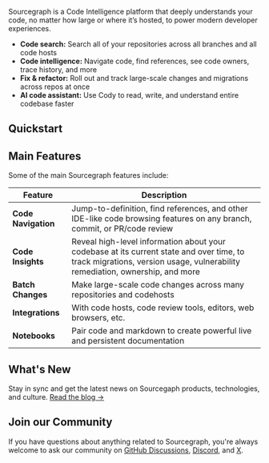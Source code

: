 Sourcegraph is a Code Intelligence platform that deeply understands your code, no matter how large or where it’s hosted, to power modern developer experiences.

- **Code search:** Search all of your repositories across all branches and all code hosts
- **Code intelligence:** Navigate code, find references, see code owners, trace history, and more
- **Fix & refactor:** Roll out and track large-scale changes and migrations across repos at once
- **AI code assistant:** Use Cody to read, write, and understand entire codebase faster

## Quickstart

<QuickLinks>
	<QuickLink href="https://sourcegraph.com/cody" icon="installation" imgAlt="Cody" title="Get Cody!" description="Write, fix, and maintain code with the powerful & accurate AI coding assistant. " />
	<QuickLink href="https://sourcegraph.com/search" icon="lightbulb" imgAlt="Code Search" title="Try Code Search" description="Search all of your repositories across all branches and all code hosts." />
	<QuickLink title="Sourcegraph 101" icon="presets" href="/getting-started" description="Learn how to use Sourcegraph." />
	<QuickLink title="Sourcegraph Tour" icon="theming" href="/getting-started/tour" description="Take a tour of Sourcegraph’s features using real-world examples and use cases." />
</QuickLinks>

## Main Features

Some of the main Sourcegraph features include:

| **Feature**                    | **Description**                                                                                                                        |
| -------------------------- | ---------------------------------------------------------------------------------------------------------------------------------- |
| **Code Navigation**            | Jump-to-definition, find references, and other IDE-like code browsing features on any branch, commit, or PR/code review      |
| **Code Insights**              | Reveal high-level information about your codebase at its current state and over time, to track migrations, version usage, vulnerability remediation, ownership, and more |
| **Batch Changes**              | Make large-scale code changes across many repositories and codehosts                                                              |
| **Integrations**               | With code hosts, code review tools, editors, web browsers, etc.                                                                   |
| **Notebooks**                  | Pair code and markdown to create powerful live and persistent documentation                                                      |

## What's New

Stay in sync and get the latest news on Sourcegaph products, technologies, and culture. [Read the blog →](https://sourcegraph.com/blog)


## Join our Community

If you have questions about anything related to Sourcegraph, you're always welcome to ask our community on [GitHub Discussions](https://github.com/sourcegraph/sourcegraph/discussions), [Discord](https://discord.gg/s2qDtYGnAE), and [X](https://twitter.com/sourcegraph).
